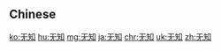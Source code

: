 {{also|無知}}
==Chinese==
{{zh-see|無知}}

[[ko:无知]]
[[hu:无知]]
[[mg:无知]]
[[ja:无知]]
[[chr:无知]]
[[uk:无知]]
[[zh:无知]]